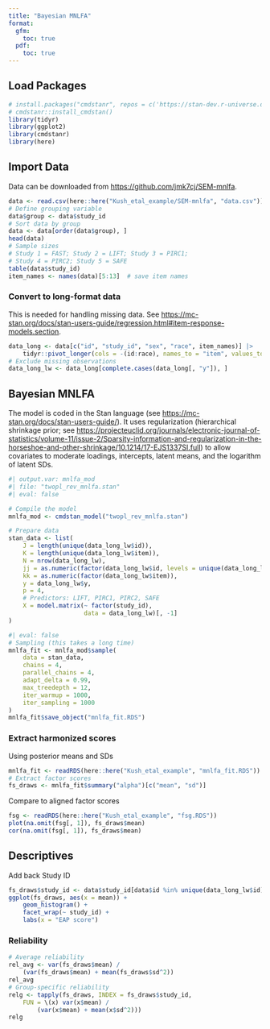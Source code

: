 ```yaml
---
title: "Bayesian MNLFA"
format:
  gfm:
    toc: true
  pdf:
    toc: true
---
```


## Load Packages

```r
# install.packages("cmdstanr", repos = c('https://stan-dev.r-universe.dev', getOption("repos")))
# cmdstanr::install_cmdstan()
library(tidyr)
library(ggplot2)
library(cmdstanr)
library(here)
```

## Import Data

Data can be downloaded from <https://github.com/jmk7cj/SEM-mnlfa>.

```r
data <- read.csv(here::here("Kush_etal_example/SEM-mnlfa", "data.csv"))
# Define grouping variable
data$group <- data$study_id
# Sort data by group
data <- data[order(data$group), ]
head(data)
# Sample sizes
# Study 1 = FAST; Study 2 = LIFT; Study 3 = PIRC1;
# Study 4 = PIRC2; Study 5 = SAFE
table(data$study_id)
item_names <- names(data)[5:13]  # save item names
```

### Convert to long-format data

This is needed for handling missing data. See <https://mc-stan.org/docs/stan-users-guide/regression.html#item-response-models.section>.

```r
data_long <- data[c("id", "study_id", "sex", "race", item_names)] |>
    tidyr::pivot_longer(cols = -(id:race), names_to = "item", values_to = "y")
# Exclude missing observations
data_long_lw <- data_long[complete.cases(data_long[, "y"]), ]
```

## Bayesian MNLFA

The model is coded in the Stan language (see <https://mc-stan.org/docs/stan-users-guide/>). It uses regularization (hierarchical shrinkage prior; see <https://projecteuclid.org/journals/electronic-journal-of-statistics/volume-11/issue-2/Sparsity-information-and-regularization-in-the-horseshoe-and-other-shrinkage/10.1214/17-EJS1337SI.full>) to allow covariates to moderate loadings, intercepts, latent means, and the logarithm of latent SDs.

```stan
#| output.var: mnlfa_mod
#| file: "twopl_rev_mnlfa.stan"
#| eval: false
```

```r
# Compile the model
mnlfa_mod <- cmdstan_model("twopl_rev_mnlfa.stan")
```

```r
# Prepare data
stan_data <- list(
    J = length(unique(data_long_lw$id)),
    K = length(unique(data_long_lw$item)),
    N = nrow(data_long_lw),
    jj = as.numeric(factor(data_long_lw$id, levels = unique(data_long_lw$id))),
    kk = as.numeric(factor(data_long_lw$item)),
    y = data_long_lw$y,
    p = 4,
    # Predictors: LIFT, PIRC1, PIRC2, SAFE
    X = model.matrix(~ factor(study_id),
                     data = data_long_lw)[, -1]
)
```

```r
#| eval: false
# Sampling (this takes a long time)
mnlfa_fit <- mnlfa_mod$sample(
    data = stan_data,
    chains = 4,
    parallel_chains = 4,
    adapt_delta = 0.99,
    max_treedepth = 12,
    iter_warmup = 1000,
    iter_sampling = 1000
)
mnlfa_fit$save_object("mnlfa_fit.RDS")
```

### Extract harmonized scores

Using posterior means and SDs

```r
mnlfa_fit <- readRDS(here::here("Kush_etal_example", "mnlfa_fit.RDS"))
# Extract factor scores
fs_draws <- mnlfa_fit$summary("alpha")[c("mean", "sd")]
```

Compare to aligned factor scores

```r
fsg <- readRDS(here::here("Kush_etal_example", "fsg.RDS"))
plot(na.omit(fsg[, 1]), fs_draws$mean)
cor(na.omit(fsg[, 1]), fs_draws$mean)
```

## Descriptives

Add back Study ID

```r
fs_draws$study_id <- data$study_id[data$id %in% unique(data_long_lw$id)]
ggplot(fs_draws, aes(x = mean)) +
    geom_histogram() +
    facet_wrap(~ study_id) +
    labs(x = "EAP score")
```

### Reliability

```r
# Average reliability
rel_avg <- var(fs_draws$mean) /
    (var(fs_draws$mean) + mean(fs_draws$sd^2))
rel_avg
# Group-specific reliability
relg <- tapply(fs_draws, INDEX = fs_draws$study_id,
    FUN = \(x) var(x$mean) /
        (var(x$mean) + mean(x$sd^2)))
relg
```